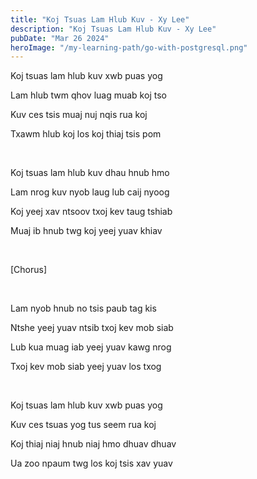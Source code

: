 ```yaml
---
title: "Koj Tsuas Lam Hlub Kuv - Xy Lee"
description: "Koj Tsuas Lam Hlub Kuv - Xy Lee"
pubDate: "Mar 26 2024"
heroImage: "/my-learning-path/go-with-postgresql.png"
---
```


Koj tsuas lam hlub kuv xwb puas yog

Lam hlub twm qhov luag muab koj tso

Kuv ces tsis muaj nuj nqis rua koj

Txawm hlub koj los koj thiaj tsis pom

<br />

Koj tsuas lam hlub kuv dhau hnub hmo

Lam nrog kuv nyob laug lub caij nyoog

Koj yeej xav ntsoov txoj kev taug tshiab

Muaj ib hnub twg koj yeej yuav khiav

<br />

[Chorus]

<br />

Lam nyob hnub no tsis paub tag kis

Ntshe yeej yuav ntsib txoj kev mob siab

Lub kua muag iab yeej yuav kawg nrog

Txoj kev mob siab yeej yuav los txog

<br />

Koj tsuas lam hlub kuv xwb puas yog

Kuv ces tsuas yog tus seem rua koj

Koj thiaj niaj hnub niaj hmo dhuav dhuav

Ua zoo npaum twg los koj tsis xav yuav

